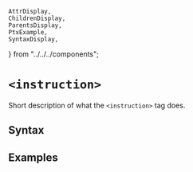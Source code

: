     AttrDisplay,
    ChildrenDisplay,
    ParentsDisplay,
    PtxExample,
    SyntaxDisplay,
} from "../../../components";

# `<instruction>`

Short description of what the `<instruction>` tag does.

## Syntax

<SyntaxDisplay name="instruction" />

## Examples

    